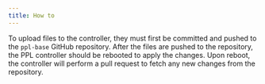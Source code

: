 ```yaml
---
title: How to
---
```


To upload files to the controller, they must first be committed and pushed to the `ppl-base` GitHub repository. After the files are pushed to the repository, the PPL controller should be rebooted to apply the changes. Upon reboot, the controller will perform a pull request to fetch any new changes from the repository.
